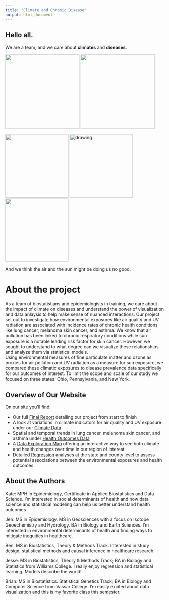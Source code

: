 ```yaml
---
title: "Climate and Chronic Disease"
output: html_document
---
```


## Hello all. 
We are a team, and we care about **climates** and **diseases**.

<img src="https://thumbs.gfycat.com/SinfulBriskDogfish-size_restricted.gif" height="235"/>
<img src="https://78.media.tumblr.com/63435d53b3214a87f9dbd712090b492a/tumblr_inline_owa38r4KxU1tzhl5u_540.gif" height="235"/>
    
<img src="https://c.tenor.com/jJgEYAs49iAAAAAC/spongebob-wheeze.gif" height="200"/>
<img src="https://i.gifer.com/7gzj.gif" alt="drawing" height="200"/>
<img src="https://c.tenor.com/Eq6lwKqkJ6sAAAAC/american-psycho-christian-bale.gif" height="200"/>

And we think the air and the sun might be doing us no good.

# About the project

As a team of biostatistians and epidemiologists in training, we care about the impact of climate on diseases 
and understand the power of visualization and data anlaysis to help make sense of nuanced interactions. 
Our project set out to investigate how environmental exposures like 
air quality and UV radiation 
are associated with incidence rates of 
chronic health conditions like lung cancer, melanoma skin cancer, and asthma. 
We know that air pollution has been linked to chronic respiratory conditions while 
sun exposure is a notable leading risk factor for skin cancer. 
However, we sought to understand to what degree can we visualize these relationships and analyze them via statistical models.   
Using environmental measures of fine particulate matter and ozone as proxies for air pollution and 
UV radiation as a measure for sun exposure, we compared these climatic exposures to disease prevalence data specifically for our outcomes of interest.
To limit the scope and scale of our study we focused on three states: Ohio, Pennsylvania, and New York.

## Overview of Our Website

On our site you'll find:

* Our full [Final Report](report.html) detailing our project from start to finish
* A look at variations in climate indicators for air quality and UV exposure under our [Climate Data](merge_ap_uv.html)
* Spatial and temporal trends in lung cancer, melanoma skin cancer, and asthma under [Health Outcomes Data](health_outcomes_data.html)
* A [Data Exploration Map](https://beeleeballin.shinyapps.io/apuv_map/) offering an interactive way to see both climate and health changes over time in our region of interest
* Detailed [Regression](regression.html) analyses at the state and county level to assess potential associations between the environmental exposures and health outcomes



## About the Authors
Kate: MPH in Epidemiology, Certificate in Applied Biostatistics and Data Science.
I'm interested in social determinants of health and how data science and statistical
modeling can help us better understand health outcomes

Jen: MS in Epidemiology. MS in Geosciences with a focus on Isotope Geoechemistry and Hydrology. BA in Biology and Earth Sciences. I'm interested in environmental determinants of health and finding ways to mitigate inequities in healthcare.

Ben: MS in Biostatistics, Theory & Methods Track. Interested in study design,
statistical methods and causal inference in healthcare research. 

Jesse: MS in Biostatistics, Theory & Methods Track; BA in Biology and Statistics from Williams College. I really enjoy regression and statistical learning. Models describe the world! 

Brian: MS in Biostatistics. Statistical Genetics Track; BA in Biology and Computer Science from Vassar College. I'm easily excited about data visualization and this is my favorite class this semester. 

